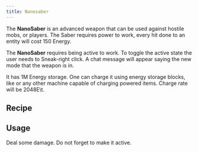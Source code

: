 ```yaml
---
title: Nanosaber
---
```


<ItemImage file="nanosaber" alt="Nanosaber" size="200" />

The **NanoSaber** is an advanced weapon that can be used against hostile mobs, or players. The Saber requires power to work, every hit done to an entity will cost 150 Energy.

The **NanoSaber** requires being active to work. To toggle the active state the user needs to Sneak-right click. A chat message will appear saying the new mode that the weapon is in.

It has 1M Energy storage. One can charge it using energy storage blocks, like <McItem slug="techreborn:battery_box" inline={true}/> or any other machine capable of charging powered items. Charge rate will be 2048E\t.

## Recipe

<CraftingTable recipe="input techreborn:diamond_plate techreborn:carbon_plate air input techreborn:diamond_plate techreborn:carbon_plate air input techreborn:glowstone_small_dust techreborn:lapotron_crystal techreborn:glowstone_small_dust output techreborn:nanosaber"/>

## Usage

Deal some damage. Do not forget to make it active.